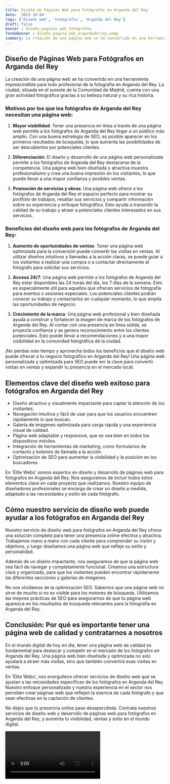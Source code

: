 ```yaml
---
title: Diseño de Páginas Web para Fotógrafos en Arganda del Rey
date: '2023-10-04'
tags: ['Diseño web', 'Fotógrafos', 'Arganda del Rey']
draft: false
banner : diseño_paginas_web_fotógrafos
fondoBanner : diseño_pagina_web_argandadelrey.webp
summary: La creación de una página web se ha convertido en una herramienta imprescindible para todo profesional de la fotografía en Arganda del Rey. La ciudad, situada en el sureste de la Comunidad de Madrid, cuenta con una gran actividad fotográfica gracias a su belleza natural y su rica historia. 
---
```


## Diseño de Páginas Web para Fotógrafos en Arganda del Rey

La creación de una página web se ha convertido en una herramienta imprescindible para todo profesional de la fotografía en Arganda del Rey. La ciudad, situada en el sureste de la Comunidad de Madrid, cuenta con una gran actividad fotográfica gracias a su belleza natural y su rica historia. 

### Motivos por los que los fotógrafos de Arganda del Rey necesitan una página web:

1. **Mayor visibilidad**: Tener una presencia en línea a través de una página web permite a los fotógrafos de Arganda del Rey llegar a un público más amplio. Con una buena estrategia de SEO, es posible aparecer en los primeros resultados de búsqueda, lo que aumenta las posibilidades de ser descubiertos por potenciales clientes.

2. **Diferenciación**: El diseño y desarrollo de una página web personalizada permite a los fotógrafos de Arganda del Rey destacarse de la competencia. Una página web bien diseñada y atractiva muestra profesionalismo y crea una buena impresión en los visitantes, lo que puede llevar a una mayor confianza y posibles ventas.

3. **Promoción de servicios y obras**: Una página web ofrece a los fotógrafos de Arganda del Rey el espacio perfecto para mostrar su portfolio de trabajos, resaltar sus servicios y compartir información sobre su experiencia y enfoque fotográfico. Esto ayuda a transmitir la calidad de su trabajo y atraer a potenciales clientes interesados en sus servicios.

### Beneficios del diseño web para los fotógrafos de Arganda del Rey:

1. **Aumento de oportunidades de ventas**: Tener una página web optimizada para la conversión puede convertir las visitas en ventas. Al utilizar diseños intuitivos y llamadas a la acción claras, se puede guiar a los visitantes a realizar una compra o a contactar directamente al fotógrafo para solicitar sus servicios.

2. **Acceso 24/7**: Una página web permite a los fotógrafos de Arganda del Rey estar disponibles las 24 horas del día, los 7 días de la semana. Esto es especialmente útil para aquellos que ofrecen servicios de fotografía para eventos o sesiones especiales. Los potenciales clientes podrán conocer su trabajo y contactarlos en cualquier momento, lo que amplía las oportunidades de negocio.

3. **Crecimiento de la marca**: Una página web profesional y bien diseñada ayuda a construir y fortalecer la imagen de marca de los fotógrafos de Arganda del Rey. Al contar con una presencia en línea sólida, se proyecta confianza y se genera reconocimiento entre los clientes potenciales. Esto puede llevar a recomendaciones y a una mayor visibilidad en la comunidad fotográfica de la ciudad.

¡No pierdas más tiempo y aprovecha todos los beneficios que el diseño web puede ofrecer a tu negocio fotográfico en Arganda del Rey! Una página web personalizada y optimizada para SEO puede ser la clave para convertir visitas en ventas y expandir tu presencia en el mercado local.

<GifSeo />

<Cta />

## Elementos clave del diseño web exitoso para fotógrafos en Arganda del Rey

- Diseño atractivo y visualmente impactante para captar la atención de los visitantes.
- Navegación intuitiva y fácil de usar para que los usuarios encuentren rápidamente lo que buscan.
- Galería de imágenes optimizada para carga rápida y una experiencia visual de calidad.
- Página web adaptable y responsive, que se vea bien en todos los dispositivos móviles.
- Integración de herramientas de marketing, como formularios de contacto y botones de llamada a la acción.
- Optimización de SEO para aumentar la visibilidad y la posición en los buscadores.

En 'Élite Webs' somos expertos en diseño y desarrollo de páginas web para fotógrafos en Arganda del Rey. Nos aseguramos de incluir todos estos elementos clave en cada proyecto que realizamos. Nuestro equipo de diseñadores profesionales se encarga de crear un diseño a medida, adaptado a las necesidades y estilo de cada fotógrafo.

## Cómo nuestro servicio de diseño web puede ayudar a los fotógrafos en Arganda del Rey

Nuestro servicio de diseño web para fotógrafos en Arganda del Rey ofrece una solución completa para tener una presencia online efectiva y atractiva. Trabajamos mano a mano con cada cliente para comprender su visión y objetivos, y luego diseñamos una página web que refleje su estilo y personalidad.

Además de un diseño impactante, nos aseguramos de que la página web sea fácil de navegar y completamente funcional. Creamos una estructura clara y organizada, para que los visitantes puedan encontrar rápidamente las diferentes secciones y galerías de imágenes.

No nos olvidamos de la optimización SEO. Sabemos que una página web no sirve de mucho si no es visible para los motores de búsqueda. Utilizamos las mejores prácticas de SEO para asegurarnos de que tu página web aparezca en los resultados de búsqueda relevantes para la fotografía en Arganda del Rey.

## Conclusión: Por qué es importante tener una página web de calidad y contratarnos a nosotros

En el mundo digital de hoy en día, tener una página web de calidad es fundamental para destacar y competir en el mercado de los fotógrafos en Arganda del Rey. Una página web bien diseñada y optimizada no solo ayudará a atraer más visitas, sino que también convertirá esas visitas en ventas.

En 'Élite Webs', nos enorgullece ofrecer servicios de diseño web que se ajustan a las necesidades específicas de los fotógrafos en Arganda del Rey. Nuestro enfoque personalizado y nuestra experiencia en el sector nos permiten crear páginas web que reflejen la esencia de cada fotógrafo y que sean efectivas en la captación de clientes.

No dejes que tu presencia online pase desapercibida. Contrata nuestros servicios de diseño web y desarrollo de páginas web para fotógrafos en Arganda del Rey, y aumenta tu visibilidad, ventas y éxito en el mundo digital.

<Video />

<CtaBot job='Fotógrafos' city='Arganda del Rey'/>

<Gmaps query='Arganda del Rey+españa+maps' />